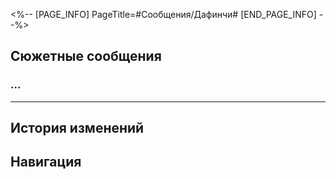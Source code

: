 <%-- [PAGE_INFO]
PageTitle=#Сообщения/Дафинчи#
[END_PAGE_INFO] --%>
{{Сообщение Инфобокс
|id          = 160
|Изображение = НИП Дафинчи Иконка.png
|Тип         = НИП
|Отправитель = Дафинчи
|Описание    = 
|Фракция     = Пенакония
}}

==Сюжетные сообщения==
===...===
{{Сообщения
|условие_получения = 
|текст =
:'''Дафинчи:''' ...
:{Выбор} ?
::'''(Первопроходец):''' ???
:{Выбор} ...
::'''(Первопроходец):''' ...
:'''(Первопроходец):''' Так в чём дело?
:'''Дафинчи:''' Ни в чём... Я что, не могу просто так писать?
:'''Дафинчи:''' Прошу прощения...
:'''Дафинчи:''' Я тут это
:'''Дафинчи:''' Немного не успеваю... на репетиции.
:'''Дафинчи:''' Я тяну всех вниз.
:{Выбор} Верь в себя!
::'''(Первопроходец):''' Раз уж Школа грёзотворчества позволила тебе вступить в группу...
::'''(Первопроходец):''' Это говорит о том, что твои способности признают.
:{Выбор} Я в тебя верю.
::'''(Первопроходец):''' Не переживай, я менеджер группы.
::'''(Первопроходец):''' Я в тебя верю.
:'''Дафинчи:''' ...
:'''Дафинчи:''' Ты ничего не понимаешь.
:'''Дафинчи:''' Прошу прощения.
}}
----

==История изменений==
{{История изменений|2.7}}

==Навигация==
{{Сообщения Навбокс}}